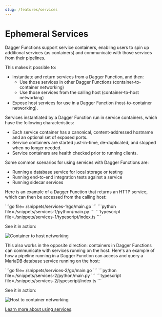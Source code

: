 ```yaml
---
slug: /features/services
---
```


# Ephemeral Services

Dagger Functions support service containers, enabling users to spin up additional services (as containers) and communicate with those services from their pipelines.

This makes it possible to:
- Instantiate and return services from a Dagger Function, and then:
  - Use those services in other Dagger Functions (container-to-container networking)
  - Use those services from the calling host (container-to-host networking)
- Expose host services for use in a Dagger Function (host-to-container networking).

Services instantiated by a Dagger Function run in service containers, which have the following characteristics:

- Each service container has a canonical, content-addressed hostname and an optional set of exposed ports.
- Service containers are started just-in-time, de-duplicated, and stopped when no longer needed.
- Service containers are health checked prior to running clients.

Some common scenarios for using services with Dagger Functions are:

- Running a database service for local storage or testing
- Running end-to-end integration tests against a service
- Running sidecar services

Here is an example of a Dagger Function that returns an HTTP service, which can then be accessed from the calling host:

<Tabs groupId="language">
<TabItem value="Go">
```go file=./snippets/services-1/go/main.go
```
</TabItem>
<TabItem value="Python">
```python file=./snippets/services-1/python/main.py
```
</TabItem>
<TabItem value="TypeScript">
```typescript file=./snippets/services-1/typescript/index.ts
```
</TabItem>
</Tabs>

See it in action:

![Container to host networking](/img/current_docs/features/service-container.gif)

This also works in the opposite direction: containers in Dagger Functions can communicate with services running on the host. Here's an example of how a pipeline running in a Dagger Function can access and query a MariaDB database service running on the host:

<Tabs groupId="language">
<TabItem value="Go">
```go file=./snippets/services-2/go/main.go
```
</TabItem>
<TabItem value="Python">
```python file=./snippets/services-2/python/main.py
```
</TabItem>
<TabItem value="TypeScript">
```typescript file=./snippets/services-2/typescript/index.ts
```
</TabItem>
</Tabs>

See it in action:

![Host to container networking](/img/current_docs/features/service-host.gif)


[Learn more about using services](../api/services.mdx).
